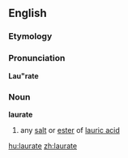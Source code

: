 ==English==

===Etymology===
{{etyl|la}}

===Pronunciation===
'''Lau"rate'''

===Noun===
'''laurate'''

# {{chemistry}} any [[salt]] or [[ester]] of [[lauric acid]]

[[hu:laurate]]
[[zh:laurate]]